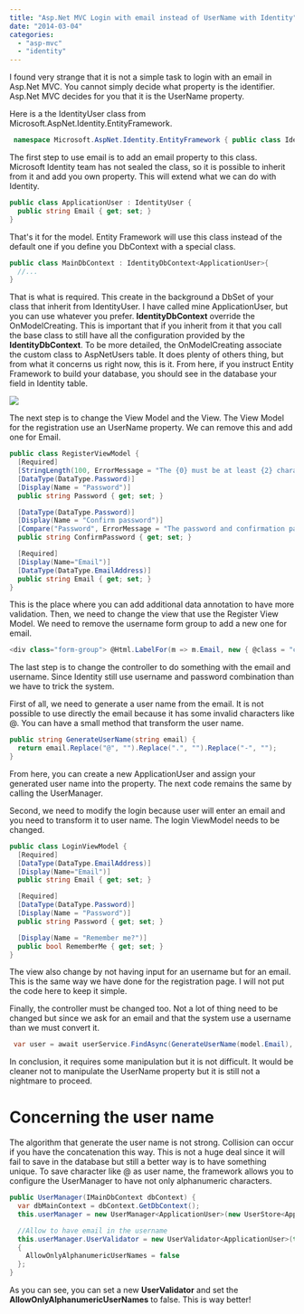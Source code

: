 ```yaml
---
title: "Asp.Net MVC Login with email instead of UserName with Identity"
date: "2014-03-04"
categories: 
  - "asp-mvc"
  - "identity"
---
```


I found very strange that it is not a simple task to login with an email in Asp.Net MVC. You cannot simply decide what property is the identifier. Asp.Net MVC decides for you that it is the UserName property.

Here is a the IdentityUser class from Microsoft.AspNet.Identity.EntityFramework.


```csharp
 namespace Microsoft.AspNet.Identity.EntityFramework { public class IdentityUser : IUser { public virtual string Id { get; set; } public virtual string UserName { get; set; } public virtual string PasswordHash { get; set; } public virtual string SecurityStamp { get; set; } public virtual ICollection<IdentityUserRole> Roles { get; private set; } public virtual ICollection<IdentityUserClaim> Claims { get; private set; } public virtual ICollection<IdentityUserLogin> Logins { get; private set; } public IdentityUser() { this.Id = Guid.NewGuid().ToString(); this.Claims = (ICollection<IdentityUserClaim>) new List<IdentityUserClaim>(); this.Roles = (ICollection<IdentityUserRole>) new List<IdentityUserRole>(); this.Logins = (ICollection<IdentityUserLogin>) new List<IdentityUserLogin>(); } public IdentityUser(string userName): this() { this.UserName = userName; } } } 
```

The first step to use email is to add an email property to this class. Microsoft Identity team has not sealed the class, so it is possible to inherit from it and add you own property. This will extend what we can do with Identity.


```csharp
public class ApplicationUser : IdentityUser { 
  public string Email { get; set; } 
} 
```

That's it for the model. Entity Framework will use this class instead of the default one if you define you DbContext with a special class.


```csharp
public class MainDbContext : IdentityDbContext<ApplicationUser>{
  //...
} 
``` 
That is what is required. This create in the background a DbSet of your class that inherit from IdentityUser. I have called mine ApplicationUser, but you can use whatever you prefer. **IdentityDbContext** override the OnModelCreating. This is important that if you inherit from it that you call the base class to still have all the configuration provided by the **IdentityDbContext**. To be more detailed, the OnModelCreating associate the custom class to AspNetUsers table. It does plenty of others thing, but from what it concerns us right now, this is it. From here, if you instruct Entity Framework to build your database, you should see in the database your field in Identity table. 

![](/images/blog/AspNetUserEmailProperty.png)

The next step is to change the View Model and the View. The View Model for the registration use an UserName property. We can remove this and add one for Email.

```csharp
public class RegisterViewModel { 
  [Required] 
  [StringLength(100, ErrorMessage = "The {0} must be at least {2} characters long.", MinimumLength = 6)] 
  [DataType(DataType.Password)] 
  [Display(Name = "Password")] 
  public string Password { get; set; }

  [DataType(DataType.Password)] 
  [Display(Name = "Confirm password")] 
  [Compare("Password", ErrorMessage = "The password and confirmation password do not match.")] 
  public string ConfirmPassword { get; set; }

  [Required] 
  [Display(Name="Email")] 
  [DataType(DataType.EmailAddress)] 
  public string Email { get; set; } 
} 
```

This is the place where you can add additional data annotation to have more validation. Then, we need to change the view that use the Register View Model. We need to remove the username form group to add a new one for email.


```csharp
<div class="form-group"> @Html.LabelFor(m => m.Email, new { @class = "col-md-2 control-label" }) <div class="col-md-10"> @Html.TextBoxFor(m => m.Email, new { @class = "form-control" }) </div> </div> 
```

The last step is to change the controller to do something with the email and username. Since Identity still use username and password combination than we have to trick the system.

First of all, we need to generate a user name from the email. It is not possible to use directly the email because it has some invalid characters like @. You can have a small method that transform the user name. 

```csharp
public string GenerateUserName(string email) { 
  return email.Replace("@", "").Replace(".", "").Replace("-", ""); 
} 
``` 

From here, you can create a new ApplicationUser and assign your generated user name into the property. The next code remains the same by calling the UserManager.

Second, we need to modify the login because user will enter an email and you need to transform it to user name. The login ViewModel needs to be changed.


```csharp
public class LoginViewModel {
  [Required] 
  [DataType(DataType.EmailAddress)] 
  [Display(Name="Email")] 
  public string Email { get; set; } 

  [Required] 
  [DataType(DataType.Password)] 
  [Display(Name = "Password")]
  public string Password { get; set; }

  [Display(Name = "Remember me?")] 
  public bool RememberMe { get; set; } 
} 
```

The view also change by not having input for an username but for an email. This is the same way we have done for the registration page. I will not put the code here to keep it simple.

Finally, the controller must be changed too. Not a lot of thing need to be changed but since we ask for an email and that the system use a username than we must convert it. 

```csharp
 var user = await userService.FindAsync(GenerateUserName(model.Email), model.Password); 
```

In conclusion, it requires some manipulation but it is not difficult. It would be cleaner not to manipulate the UserName property but it is still not a nightmare to proceed.

# Concerning the user name

The algorithm that generate the user name is not strong. Collision can occur if you have the concatenation this way. This is not a huge deal since it will fail to save in the database but still a better way is to have something unique. To save character like @ as user name, the framework allows you to configure the UserManager to have not only alphanumeric characters.


```csharp
public UserManager(IMainDbContext dbContext) { 
  var dbMainContext = dbContext.GetDbContext(); 
  this.userManager = new UserManager<ApplicationUser>(new UserStore<ApplicationUser>(dbMainContext));

  //Allow to have email in the username
  this.userManager.UserValidator = new UserValidator<ApplicationUser>(this.userManager) 
  { 
    AllowOnlyAlphanumericUserNames = false 
  }; 
} 
``` 

As you can see, you can set a new **UserValidator** and set the **AllowOnlyAlphanumericUserNames** to false. This is way better!
